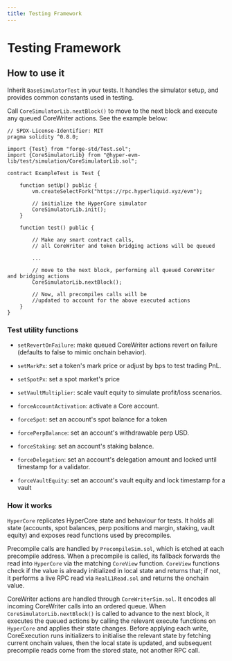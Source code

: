 ```yaml
---
title: Testing Framework
---
```


# Testing Framework
## How to use it

Inherit `BaseSimulatorTest` in your tests. It handles the simulator setup, and provides common constants used in testing. 

Call `CoreSimulatorLib.nextBlock()` to move to the next block and execute any queued CoreWriter actions. See the example below:

```solidity
// SPDX-License-Identifier: MIT
pragma solidity ^0.8.0;

import {Test} from "forge-std/Test.sol";
import {CoreSimulatorLib} from "@hyper-evm-lib/test/simulation/CoreSimulatorLib.sol";

contract ExampleTest is Test {

    function setUp() public {
        vm.createSelectFork("https://rpc.hyperliquid.xyz/evm");

        // initialize the HyperCore simulator
        CoreSimulatorLib.init();
    }

    function test() public { 

        // Make any smart contract calls, 
        // all CoreWriter and token bridging actions will be queued

        ...

        // move to the next block, performing all queued CoreWriter and bridging actions
        CoreSimulatorLib.nextBlock();

        // Now, all precompiles calls will be 
        //updated to account for the above executed actions
    }
}

```


### Test utility functions

- `setRevertOnFailure`: make queued CoreWriter actions revert on failure (defaults to false to mimic onchain behavior).
- `setMarkPx`: set a token's mark price or adjust by bps to test trading PnL.
- `setSpotPx`: set a spot market's price 
- `setVaultMultiplier`: scale vault equity to simulate profit/loss scenarios.

- `forceAccountActivation`: activate a Core account.
- `forceSpot`: set an account's spot balance for a token
- `forcePerpBalance`: set an account's withdrawable perp USD.
- `forceStaking`: set an account's staking balance.
- `forceDelegation`: set an account's delegation amount and locked until timestamp for a validator.
- `forceVaultEquity`: set an account's vault equity and lock timestamp for a vault


### How it works

`HyperCore` replicates HyperCore state and behaviour for tests. It holds all state (accounts, spot balances, perp positions and margin, staking, vault equity) and exposes read functions used by precompiles.

Precompile calls are handled by `PrecompileSim.sol`, which is etched at each precompile address. When a precompile is called, its fallback forwards the read into `HyperCore` via the matching `CoreView` function. `CoreView` functions check if the value is already initialized in local state and returns that; if not, it performs a live RPC read via `RealL1Read.sol` and returns the onchain value.

CoreWriter actions are handled through `CoreWriterSim.sol`. It encodes all incoming CoreWriter calls into an ordered queue. When `CoreSimulatorLib.nextBlock()` is called to advance to the next block, it executes the queued actions by calling the relevant execute functions on `HyperCore` and applies their state changes. Before applying each write, CoreExecution runs initializers to initialise the relevant state by fetching current onchain values, then the local state is updated, and subsequent precompile reads come from the stored state, not another RPC call.

